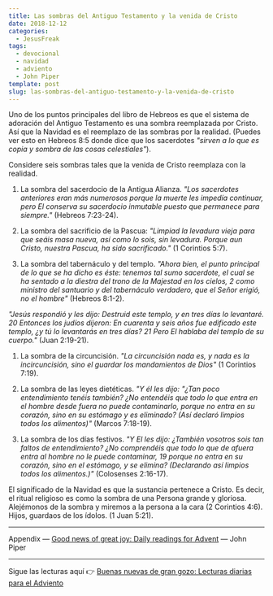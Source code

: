```yaml
---
title: Las sombras del Antiguo Testamento y la venida de Cristo
date: 2018-12-12
categories:
  - JesusFreak
tags:
  - devocional
  - navidad
  - adviento
  - John Piper
template: post
slug: las-sombras-del-antiguo-testamento-y-la-venida-de-cristo
---
```


Uno de los puntos principales del libro de Hebreos es que el sistema de adoración del Antiguo Testamento es una sombra reemplazada por Cristo. Así que la Navidad es el reemplazo de las sombras por la realidad. (Puedes ver esto en Hebreos 8:5 donde dice que los sacerdotes *"sirven a lo que es copia y sombra de las cosas celestiales"*).

Considere seis sombras tales que la venida de Cristo reemplaza con la realidad.

1. La sombra del sacerdocio de la Antigua Alianza. *"Los sacerdotes anteriores eran más numerosos porque la muerte les impedía continuar, pero El conserva su sacerdocio inmutable puesto que permanece para siempre."* (Hebreos 7:23-24).

2. La sombra del sacrificio de la Pascua: *"Limpiad la levadura vieja para que seáis masa nueva, así como lo sois, sin levadura. Porque aun Cristo, nuestra Pascua, ha sido sacrificado."* (1 Corintios 5:7).

3. La sombra del tabernáculo y del templo. *"Ahora bien, el punto principal de lo que se ha dicho es éste: tenemos tal sumo sacerdote, el cual se ha sentado a la diestra del trono de la Majestad en los cielos, 2 como ministro del santuario y del tabernáculo verdadero, que el Señor erigió, no el hombre"* (Hebreos 8:1-2).

*"Jesús respondió y les dijo: Destruid este templo, y en tres días lo levantaré. 20 Entonces los judíos dijeron: En cuarenta y seis años fue edificado este templo, ¿y tú lo levantarás en tres días? 21 Pero El hablaba del templo de su cuerpo."* (Juan 2:19-21).

1. La sombra de la circuncisión. *"La circuncisión nada es, y nada es la incircuncisión, sino el guardar los mandamientos de Dios"* (1 Corintios 7:19).

2. La sombra de las leyes dietéticas. *"Y él les dijo: "¿Tan poco entendimiento tenéis también? ¿No entendéis que todo lo que entra en el hombre desde fuera no puede contaminarlo, porque no entra en su corazón, sino en su estómago y es eliminado? (Así declaró limpios todos los alimentos)"* (Marcos 7:18-19).

3. La sombra de los días festivos. *"Y El les dijo: ¿También vosotros sois tan faltos de entendimiento? ¿No comprendéis que todo lo que de afuera entra al hombre no le puede contaminar, 19 porque no entra en su corazón, sino en el estómago, y se elimina? (Declarando así limpios todos los alimentos.)"* (Colosenses 2:16-17).

El significado de la Navidad es que la sustancia pertenece a Cristo. Es decir, el ritual religioso es como la sombra de una Persona grande y gloriosa. Alejémonos de la sombra y miremos a la persona a la cara (2 Corintios 4:6). Hijos, guardaos de los ídolos. (1 Juan 5:21).

---

Appendix — [Good news of great joy: Daily readings for Advent](https://www.desiringgod.org/books/good-news-of-great-joy) — John Piper

---

Sigue las lecturas aquí 👉 [Buenas nuevas de gran gozo: Lecturas diarias para el Adviento](/buenas-nuevas-de-gran-gozo-lecturas-diarias-para-adviento)